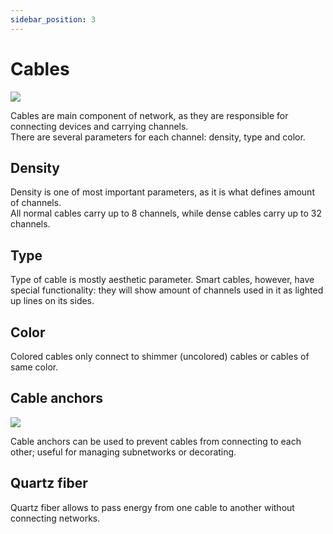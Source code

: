 ```yaml
---
sidebar_position: 3
---
```


# Cables

<img src="https://cdn.jsdelivr.net/gh/Astralopedia/astralopedia-assets@main/images/ae2/cables.png"/>

Cables are main component of network, as they are responsible for connecting devices and carrying channels.  
There are several parameters for each channel: density, type and color.

## Density

Density is one of most important parameters, as it is what defines amount of channels.  
All normal cables carry up to 8 channels, while dense cables carry up to 32 channels.

## Type

Type of cable is mostly aesthetic parameter. Smart cables, however, have special functionality: they will show amount of channels used in it as lighted up lines on its sides.

## Color

Colored cables only connect to shimmer (uncolored) cables or cables of same color.

## Cable anchors

<img src="https://cdn.jsdelivr.net/gh/Astralopedia/astralopedia-assets@main/images/ae2/cable_anchors.png" />

Cable anchors can be used to prevent cables from connecting to each other; useful for managing subnetworks or decorating.

## Quartz fiber

Quartz fiber allows to pass energy from one cable to another without connecting networks.